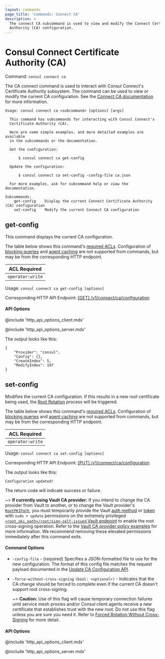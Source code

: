 ```yaml
---
layout: commands
page_title: 'Commands: Connect CA'
description: >
  The connect CA subcommand is used to view and modify the Connect Certificate
  Authority (CA) configuration.
---
```


# Consul Connect Certificate Authority (CA)

Command: `consul connect ca`

The CA connect command is used to interact with Consul Connect's Certificate Authority
subsystem. The command can be used to view or modify the current CA configuration. See the
[Connect CA documentation](/docs/connect/ca) for more information.

```text
Usage: consul connect ca <subcommand> [options] [args]

  This command has subcommands for interacting with Consul Connect's
  Certificate Authority (CA).

  Here are some simple examples, and more detailed examples are available
  in the subcommands or the documentation.

  Get the configuration:

      $ consul connect ca get-config

  Update the configuration:

      $ consul connect ca set-config -config-file ca.json

  For more examples, ask for subcommand help or view the documentation.

Subcommands:
    get-config    Display the current Connect Certificate Authority (CA) configuration
    set-config    Modify the current Connect CA configuration
```

## get-config

This command displays the current CA configuration.

The table below shows this command's [required ACLs](/api-docs/api-structure#authentication). Configuration of
[blocking queries](/api-docs/features/blocking) and [agent caching](/api-docs/features/caching)
are not supported from commands, but may be from the corresponding HTTP endpoint.

| ACL Required     |
| ---------------- |
| `operator:write` |

Usage: `consul connect ca get-config [options]`

Corresponding HTTP API Endpoint: [\[GET\] /v1/connect/ca/configuration](/api-docs/connect/ca#get-ca-configuration)

#### API Options

@include 'http_api_options_client.mdx'

@include 'http_api_options_server.mdx'

The output looks like this:

```
{
	"Provider": "consul",
	"Config": {},
	"CreateIndex": 5,
	"ModifyIndex": 197
}
```

## set-config

Modifies the current CA configuration. If this results in a new root certificate
being used, the [Root Rotation](/docs/connect/ca#root-certificate-rotation) process
will be triggered.

The table below shows this command's [required ACLs](/api-docs/api-structure#authentication). Configuration of
[blocking queries](/api-docs/features/blocking) and [agent caching](/api-docs/features/caching)
are not supported from commands, but may be from the corresponding HTTP endpoint.

| ACL Required     |
| ---------------- |
| `operator:write` |

Usage: `consul connect ca set-config [options]`

Corresponding HTTP API Endpoint: [\[PUT\] /v1/connect/ca/configuration](/api-docs/connect/ca#update-ca-configuration)

The output looks like this:

```
Configuration updated!
```

The return code will indicate success or failure.

~> **If currently using Vault CA provider:**
   If you intend to change the CA provider from Vault to another,
   or to change the Vault provider's [`RootPKIPath`](/docs/connect/ca/vault#rootpkipath),
   you must temporarily provide the Vault
   [auth method](/docs/connect/ca/vault#authmethod) or [token](/docs/connect/ca/vault#token)
   with `sudo + update` permissions on the extremely privileged
   [`<root_pki_path>/root/sign-self-issued` Vault endpoint](/vault/api-docs/secret/pki#sign-self-issued)
   to enable the root cross-signing operation.
   Refer to the [Vault CA provider policy examples](/consul/docs/connect/ca/vault#vault-acl-policies)
   for more information. We recommend removing these elevated permissions
   immediately after this command exits.

#### Command Options

- `-config-file` - (required) Specifies a JSON-formatted file to use for the new configuration.
  The format of this config file matches the request payload documented in the
  [Update CA Configuration API](/api-docs/connect/ca#update-ca-configuration).

- `-force-without-cross-signing` `(bool: <optional>)` - Indicates that the CA change
  should be forced to complete even if the current CA doesn't support root cross-signing.

  ~> **Caution:** Use of this flag will cause temporary connection failures
  until service mesh proxies and/or Consul client agents receive a new certificate
  that establishes trust with the new root.
  Do not use this flag unless you are sure you need it.
  Refer to [Forced Rotation Without Cross-Signing](/docs/connect/ca#forced-rotation-without-cross-signing)
  for more detail.

#### API Options

@include 'http_api_options_client.mdx'

@include 'http_api_options_server.mdx'
